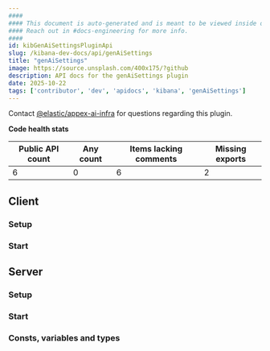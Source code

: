 ```yaml
---
####
#### This document is auto-generated and is meant to be viewed inside our experimental, new docs system.
#### Reach out in #docs-engineering for more info.
####
id: kibGenAiSettingsPluginApi
slug: /kibana-dev-docs/api/genAiSettings
title: "genAiSettings"
image: https://source.unsplash.com/400x175/?github
description: API docs for the genAiSettings plugin
date: 2025-10-22
tags: ['contributor', 'dev', 'apidocs', 'kibana', 'genAiSettings']
---
```




Contact [@elastic/appex-ai-infra](https://github.com/orgs/elastic/teams/appex-ai-infra) for questions regarding this plugin.

**Code health stats**

| Public API count  | Any count | Items lacking comments | Missing exports |
|-------------------|-----------|------------------------|-----------------|
| 6 | 0 | 6 | 2 |

## Client

### Setup
<DocDefinitionList data={[genAiSettingsObj.client.setup]}/>

### Start
<DocDefinitionList data={[genAiSettingsObj.client.start]}/>

## Server

### Setup
<DocDefinitionList data={[genAiSettingsObj.server.setup]}/>

### Start
<DocDefinitionList data={[genAiSettingsObj.server.start]}/>

### Consts, variables and types
<DocDefinitionList data={genAiSettingsObj.server.misc}/>

